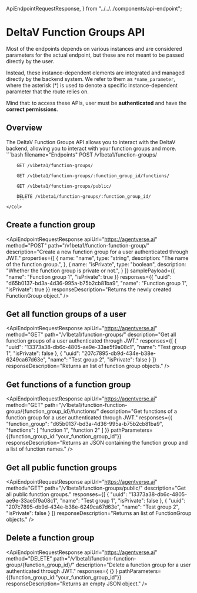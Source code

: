   ApiEndpointRequestResponse,
} from "../../../components/api-endpoint";

# DeltaV Function Groups API

<div className="nx-text-fetch-content">
  Most of the endpoints depends on various instances and are considered parameters for the actual endpoint, but these are not meant to be passed directly by the user.

Instead, these instance-dependent elements are integrated and managed directly by the backend system. We refer to them as `*name_parameter`, where the asterisk (\*) is used to denote a specific instance-dependent parameter that the route relies on.

Mind that: to access these APIs, user must be **authenticated** and have the **correct permissions**.

</div>

## Overview

<Row>
    <Col>
        The DeltaV Function Groups API allows you to interact with the DeltaV backend, allowing you to interact with your function groups and more.
    </Col>
    <Col>
        ```bash filename="Endpoints"
        POST /v1beta1/function-groups/

        GET /v1beta1/function-groups/

        GET /v1beta1/function-groups/:function_group_id/functions/

        GET /v1beta1/function-groups/public/
        
        DELETE /v1beta1/function-groups/:function_group_id/
        ```
    </Col>
</Row>

## Create a function group

<ApiEndpointRequestResponse
  apiUrl="https://agentverse.ai"
  method="POST"
  path="/v1beta1/function-function-group/"
  description="Create a new function group for a user authenticated through JWT."
  properties={[
    {
        name: "name",
        type: "string",
        description: "The name of the function group.",
    },
    {
        name: "isPrivate",
        type: "boolean",
        description: "Whether the function group is private or not.",
    }
  ]}
  samplePayload={{
    "name": "Function group 1",
    "isPrivate": true
  }}
  responses={{
    "uuid": "d65b0137-bd3a-4d36-995a-b75b2cb81ba9",
    "name": "Function group 1",
    "isPrivate": true
  }}
  responseDescription="Returns the newly created FunctionGroup object."
/>

## Get all function groups of a user

<ApiEndpointRequestResponse
  apiUrl="https://agentverse.ai"
  method="GET"
  path="/v1beta1/function-groups/"
  description="Get all function groups of a user authenticated through JWT."
  responses={[
    {
        "uuid": "13373a38-db6c-4805-ae9e-33ae5f9a08c1",
        "name": "Test group 1",
        "isPrivate": false
    },
    {
        "uuid": "207c7895-db9d-434e-b38e-6249ca67d63e",
        "name": "Test group 2",
        "isPrivate": false
    }
  ]}
  responseDescription="Returns an list of function group objects."
/>

## Get functions of a function group

<ApiEndpointRequestResponse
  apiUrl="https://agentverse.ai"
  method="GET"
  path="/v1beta1/function-function-group/{function_group_id}/functions/"
  description="Get functions of a function group for a user authenticated through JWT."
  responses={{
    "function_group": "d65b0137-bd3a-4d36-995a-b75b2cb81ba9",
    "functions": [
        "function 1",
        "function 2"
    ]
  }}
  pathParameters={{function_group_id:"your_function_group_id"}}
  responseDescription="Returns an JSON containing the function group and a list of function names."
/>

## Get all public function groups

<ApiEndpointRequestResponse
  apiUrl="https://agentverse.ai"
  method="GET"
  path="/v1beta1/function-groups/public/"
  description="Get all public function groups."
  responses={[
    {
        "uuid": "13373a38-db6c-4805-ae9e-33ae5f9a08c1",
        "name": "Test group 1",
        "isPrivate": false
    },
    {
        "uuid": "207c7895-db9d-434e-b38e-6249ca67d63e",
        "name": "Test group 2",
        "isPrivate": false
    }
  ]}
  responseDescription="Returns an list of FunctionGroup objects."
/>

## Delete a function group

<ApiEndpointRequestResponse
  apiUrl="https://agentverse.ai"
  method="DELETE"
  path="/v1beta1/function-function-group/{function_group_id}/"
  description="Delete a function group for a user authenticated through JWT."
  responses={
    {}
  }
  pathParameters={{function_group_id:"your_function_group_id"}}
  responseDescription="Returns an empty JSON object."
/>
